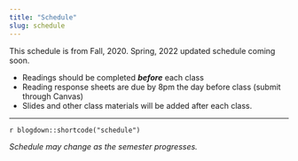 ```yaml
---
title: "Schedule"
slug: schedule
---
```


This schedule is from Fall, 2020. Spring, 2022 updated schedule coming soon.

- <i class="fas fa-book-reader"></i> Readings should be completed ***before*** each class
- <i class="fas fa-keyboard"></i> Reading response sheets are due by 8pm the day before class (submit through Canvas)
- <i class="fas fa-tv"></i> Slides and other class materials will be added after each class.


---

`r blogdown::shortcode("schedule")`


_Schedule may change as the semester progresses._ 
